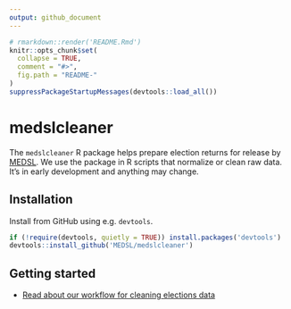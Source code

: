 ```yaml
---
output: github_document
---
```


<!-- README.md is generated from README.Rmd. Please edit that file -->

```r
# rmarkdown::render('README.Rmd')
knitr::opts_chunk$set(
  collapse = TRUE,
  comment = "#>",
  fig.path = "README-"
)
suppressPackageStartupMessages(devtools::load_all())
```

# medslcleaner

The `medslcleaner` R package helps prepare election returns for release by
[MEDSL](https://electionlab.mit.edu). We use the package in R scripts that
normalize or clean raw data. It's in early development and anything may change.


## Installation

Install from GitHub using e.g. `devtools`.

```r
if (!require(devtools, quietly = TRUE)) install.packages('devtools')
devtools::install_github('MEDSL/medslcleaner')
```


## Getting started

* [Read about our workflow for cleaning elections data](https://github.com/MEDSL/medslcleaner/blob/master/vignettes/workflow.md)
